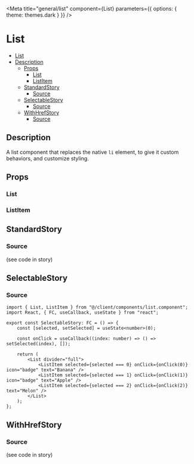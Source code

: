 
<Meta
	title="general/list"
	component={List}
	parameters={{
		options: {
			theme: themes.dark
		}
	}}
/>

# List

- [List](#list)
- [Description](#description)
  * [Props](#props)
    + [List](#list-1)
    + [ListItem](#listitem)
  * [StandardStory](#standardstory)
    + [Source](#source)
  * [SelectableStory](#selectablestory)
    + [Source](#source-1)
  * [WithHrefStory](#withhrefstory)
    + [Source](#source-2)

## Description
A list component that replaces the native `li` element, to give it custom behaviors, and customize
styling.

## Props
### List
<Props of={List} />

### ListItem
<Props of={ListItem} />

## StandardStory
<Preview>
	<Story name="standard">
		<List divider="full">
			<ListItem icon="badge" text="Banana" info="Is fruit" />
			<ListItem icon="badge" text="Apple" />
			<ListItem text="Melon" />
		</List>
	</Story>
</Preview>

### Source
(see code in story)

## SelectableStory
<Preview>
	<Story name="selectable">
		<SelectableStory />
	</Story>
</Preview>

### Source
```tsx
import { List, ListItem } from "@/client/components/list.component";
import React, { FC, useCallback, useState } from "react";

export const SelectableStory: FC = () => {
	const [selected, setSelected] = useState<number>(0);

	const onClick = useCallback((index: number) => () => setSelected(index), []);

	return (
		<List divider="full">
			<ListItem selected={selected === 0} onClick={onClick(0)} icon="badge" text="Banana" />
			<ListItem selected={selected === 1} onClick={onClick(1)} icon="badge" text="Apple" />
			<ListItem selected={selected === 2} onClick={onClick(2)} text="Melon" />
		</List>
	);
};
```

## WithHrefStory
<Preview>
	<Story name="with-href">
		<List divider="full">
			<ListItem href="https://google.com" icon="badge" text="Banana" />
			<ListItem icon="badge" text="Apple" />
			<ListItem text="Melon" />
		</List>
	</Story>
</Preview>

### Source
(see code in story)
